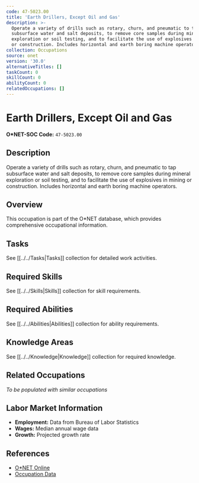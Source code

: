 ```yaml
---
code: 47-5023.00
title: 'Earth Drillers, Except Oil and Gas'
description: >-
  Operate a variety of drills such as rotary, churn, and pneumatic to tap
  subsurface water and salt deposits, to remove core samples during mineral
  exploration or soil testing, and to facilitate the use of explosives in mining
  or construction. Includes horizontal and earth boring machine operators.
collection: Occupations
source: onet
version: '30.0'
alternativeTitles: []
taskCount: 0
skillCount: 0
abilityCount: 0
relatedOccupations: []
---
```

# Earth Drillers, Except Oil and Gas

**O*NET-SOC Code:** `47-5023.00`

## Description

Operate a variety of drills such as rotary, churn, and pneumatic to tap subsurface water and salt deposits, to remove core samples during mineral exploration or soil testing, and to facilitate the use of explosives in mining or construction. Includes horizontal and earth boring machine operators.

## Overview

This occupation is part of the O*NET database, which provides comprehensive occupational information.

## Tasks

See [[../../Tasks|Tasks]] collection for detailed work activities.

## Required Skills

See [[../../Skills|Skills]] collection for skill requirements.

## Required Abilities

See [[../../Abilities|Abilities]] collection for ability requirements.

## Knowledge Areas

See [[../../Knowledge|Knowledge]] collection for required knowledge.

## Related Occupations

*To be populated with similar occupations*

## Labor Market Information

- **Employment:** Data from Bureau of Labor Statistics
- **Wages:** Median annual wage data
- **Growth:** Projected growth rate

## References

- [O*NET Online](https://www.onetonline.org/link/summary/47-5023.00)
- [Occupation Data](https://www.onetcenter.org/)
